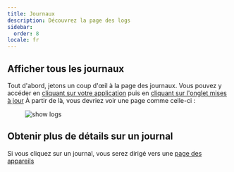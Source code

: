 ```yaml
---
title: Journaux
description: Découvrez la page des logs
sidebar:
  order: 8
locale: fr
---
```


## Afficher tous les journaux
Tout d'abord, jetons un coup d'œil à la page des journaux. Vous pouvez y accéder en [cliquant sur votre application](/docs/webapp/main-page) puis en [cliquant sur l'onglet mises à jour](/docs/webapp/main-app-page)
À partir de là, vous devriez voir une page comme celle-ci :

<figure><img style="margin-left: auto; margin-right: auto" src="/logswebp" alt="show logs" /><figcaption></figcaption></figure>

## Obtenir plus de détails sur un journal

Si vous cliquez sur un journal, vous serez dirigé vers une [page des appareils](/docs/webapp/devices/)
